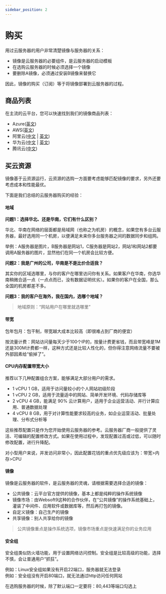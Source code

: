 ```yaml
---
sidebar_position: 2
---
```



# 购买

用过云服务器的用户非常清楚镜像与服务器的关系：

* 镜像是云服务器的必要组件，是云服务器的启动模板
* 在选购云服务器的时候必须选择一个镜像
* 要删除A镜像，必须通过安装B镜像来替换它

因此，镜像的购买（订阅）等于将镜像部署到云服务器的过程。

## 商品列表

在主流的云平台，您可以快速找到我们的镜像商品列表：

- Azure([英文](https://azuremarketplace.microsoft.com/en-us/marketplace/apps?search=websoft9&page=1))
- AWS([英文](https://aws.amazon.com/marketplace/seller-profile?id=c639a579-182c-4d30-8578-4d4d89fba658))
- 阿里云([中文](https://shop658hlt17.market.aliyun.com) | [英文](https://marketplace.alibabacloud.com/store/2116499/list.html?pageIndex=1&supplierId=2116499))
- 华为云([中文](https://market.huaweicloud.com/seller/e57458aa054b430fb2f82a066105f986) | [英文](https://marketplace-intl.huaweicloud.com/seller/a0d01460031d46639391c78a61de9a0f))
- 腾讯云([中文](https://market.cloud.tencent.com/stores/1252192180))

## 买云资源

镜像基于云资源运行，云资源的选购一方面要考虑能够匹配镜像的要求，另外还要考虑成本和性能最优。

下面是我们总结的云服务器购买的经验：

#### 地域

**问题1：选择华北、还是华南，它们有什么区别？**

华北、华南在网络的层面都是局域网（也称之为机房）的概念，如果您有多台云服务器，最好选用同一个机房，以便满足未来你多台服务器之间的数据同步和组网。

举例：A服务器是图片，B服务器是网站1，C服务器是网站2，网站1和网站2都要调用A服务器的图片，显然他们在同一个机房会比较方便。

**问题2：我是广州的公司，华南是不是比价合适我？**

其实你的区域选哪里，与你的客户在哪里访问你有关系。如果客户在华南，你选华南稍微合适一点（一点点而已，没有数据证明优劣）。如果你的客户在全国，那么全国的机房都差不多。

**问题3：我的客户在海外，我在国内，选哪个地域？**

> 地域原则：“网站用户在哪里就选哪里”

#### 带宽

包年包月：包干制，带宽越大成本比较高（即很难占到厂商的便宜）

按流量计费：网站访问量每天少于100个IP的，按量计费更省钱，而且带宽峰是1M还是300M计费都一样，这种方式还是比较人性化的，但你得注意网络流量不要被外部因素给“偷掉了”。

#### CPU内存配置带宽大小

推荐以下几种配置组合方案，能够满足大部分用户的需求。

*   1 vCPU 1 GB，适用于访问量较小的个人网站初级阶段
*   1 vCPU 2 GB，适用于流量适中的网站、简单开发环境、代码存储库等
*   2 vCPU 4 GB，能满足 90% 云计算用户，适用于企业运营活动、并行计算应用、普通数据处理
*   4 vCPU 8 GB，用于对计算性能要求较高的业务，如企业运营活动、批量处理、分布式分析等

这些推荐配置只是作为您开始使用云服务器的参考。云服务器厂商一般提供了灵活、可编辑的配置修改方式。如果在使用过程中，发现配置过高或过低，可以随时修改配置，进行升降配。

对小型用户来说，并发访问非常小，因此配置花钱的重点优先级应该为：带宽&gt;内存&gt;CPU

#### 镜像

镜像是云服务器的软件，是云服务器的灵魂，请根据需要选择合适的镜像：

* 公共镜像：云平台官方提供的镜像，基本上都是纯粹的操作系统镜像
* 镜像市场：由Websoft9这种的合作伙伴，在“公共镜像”的操作系统基础上，灌装了中间件、应用软件或数据库等，然后再打包的镜像。
* 自定义镜像：自己生产的镜像
* 共享镜像：别人共享给你的镜像

> 公共镜像重点是操作系统选项，镜像市场重点是快速满足你的业务应用


#### 安全组

安全组类似防火墙功能，用于设置网络访问控制。安全组是比较高级的功能，选择不慎，会让普通用户“抓狂”。

例如：Linux安全组如果没有开启22端口，服务器就无法登录  
例如：安全组没有开启80端口，就无法通过http访问任何网站

在选购服务器的时候，除了默认端口一定要将：80,443等端口勾选上




